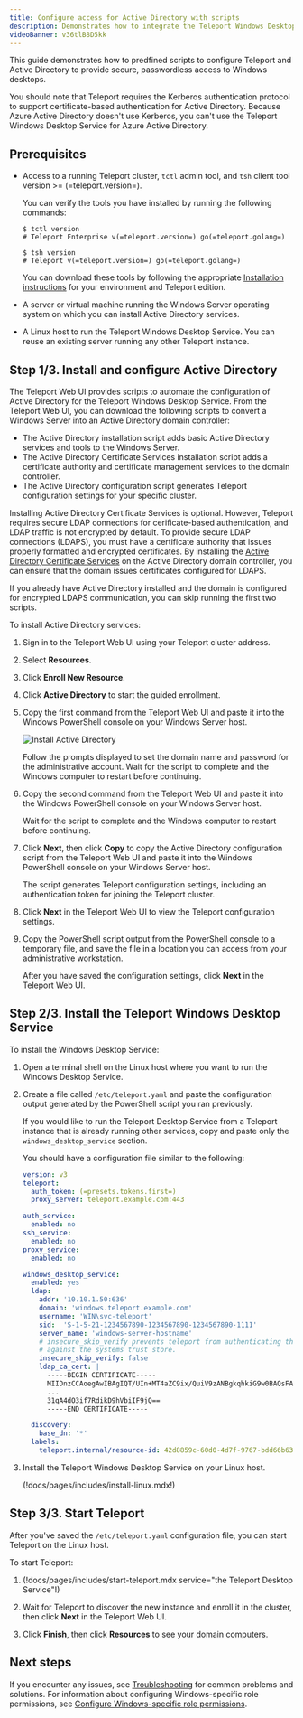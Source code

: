 ```yaml
---
title: Configure access for Active Directory with scripts
description: Demonstrates how to integrate the Teleport Windows Desktop Service with your Active Directory domain using predefined scripts.
videoBanner: v36tlB8D5kk
---
```


This guide demonstrates how to predfined scripts to configure Teleport and Active Directory to
provide secure, passwordless access to Windows desktops.

You should note that Teleport requires the Kerberos authentication protocol to support 
certificate-based authentication for Active Directory. Because Azure Active Directory
doesn't use Kerberos, you can't use the Teleport Windows Desktop Service for 
Azure Active Directory.

## Prerequisites

- Access to a running Teleport cluster, `tctl` admin tool, and `tsh` client tool 
  version >= (=teleport.version=). 
  
  You can verify the tools you have installed by running the following commands:

  ```code
  $ tctl version
  # Teleport Enterprise v(=teleport.version=) go(=teleport.golang=)
  
  $ tsh version
  # Teleport v(=teleport.version=) go(=teleport.golang=)
  ```

  You can download these tools by following the appropriate [Installation 
  instructions](../installation.mdx#installation-instructions) for your environment 
  and Teleport edition.
- A server or virtual machine running the Windows Server operating system on which you can
  install Active Directory services.
- A Linux host to run the Teleport Windows Desktop Service.
  You can reuse an existing server running any other Teleport instance.

## Step 1/3. Install and configure Active Directory

The Teleport Web UI provides scripts to automate the configuration of Active Directory
for the Teleport Windows Desktop Service. From the Teleport Web UI, you can 
download the following scripts to convert a Windows Server into an Active Directory
domain controller:

- The Active Directory installation script adds basic Active Directory services and tools to the 
  Windows Server.
- The Active Directory Certificate Services installation script adds a certificate authority and 
  certificate management services to the domain controller.
- The Active Directory configuration script generates Teleport configuration settings for your specific
  cluster.

Installing Active Directory Certificate Services is optional. However, Teleport requires secure LDAP 
connections for cerificate-based authentication, and LDAP traffic is not encrypted by default. 
To provide secure LDAP connections (LDAPS), you must have a certificate authority that issues properly 
formatted and encrypted certificates. By installing the [Active Directory Certificate 
Services](https://learn.microsoft.com/en-us/windows-server/identity/ad-cs/) on the Active Directory
domain controller, you can ensure that the domain issues certificates configured for LDAPS. 

If you already have Active Directory installed and the domain is configured for encrypted LDAPS
communication, you can skip running the first two scripts.

To install Active Directory services:

1. Sign in to the Teleport Web UI using your Teleport cluster address.

1. Select **Resources**.

1. Click **Enroll New Resource**.

1. Click **Active Directory** to start the guided enrollment.

1. Copy the first command from the Teleport Web UI and paste it into the Windows PowerShell 
   console on your Windows Server host.

   ![Install Active Directory](../../img/desktop-access/install-active-directory.png)

   Follow the prompts displayed to set the domain name and password for the administrative account.
   Wait for the script to complete and the Windows computer to restart before continuing.

1. Copy the second command from the Teleport Web UI and paste it into the Windows PowerShell 
   console on your Windows Server host.
   
   Wait for the script to complete and the Windows computer to restart before continuing.

1. Click **Next**, then click **Copy** to copy the Active Directory configuration script from 
   the Teleport Web UI and paste it into the Windows PowerShell console on your Windows Server host.

   The script generates Teleport configuration settings, including an authentication token for
   joining the Teleport cluster.
   
1. Click **Next** in the Teleport Web UI to view the Teleport configuration settings.

1. Copy the PowerShell script output from the PowerShell console to a temporary file, and save the
   file in a location you can access from your administrative workstation.
   
   After you have saved the configuration settings, click **Next** in the Teleport Web UI.

## Step 2/3. Install the Teleport Windows Desktop Service

To install the Windows Desktop Service:

1. Open a terminal shell on the Linux host where you want to run the Windows Desktop Service.

1. Create a file called `/etc/teleport.yaml` and paste the configuration output generated by the
   PowerShell script you ran previously.
   
   If you would like to run the Teleport Desktop Service from a Teleport instance
   that is already running other services, copy and paste only the `windows_desktop_service` section.
   
   You should have a configuration file similar to the following:
   
   ```yaml
   version: v3
   teleport:
     auth_token: (=presets.tokens.first=)
     proxy_server: teleport.example.com:443
   
   auth_service:
     enabled: no
   ssh_service:
     enabled: no
   proxy_service:
     enabled: no
   
   windows_desktop_service:
     enabled: yes
     ldap:
       addr: '10.10.1.50:636'
       domain: 'windows.teleport.example.com'
       username: 'WIN\svc-teleport'
       sid:  'S-1-5-21-1234567890-1234567890-1234567890-1111'
       server_name: 'windows-server-hostname'
       # insecure_skip_verify prevents teleport from authenticating the LDAP CA
       # against the systems trust store.
       insecure_skip_verify: false
       ldap_ca_cert: |
         -----BEGIN CERTIFICATE-----
         MIIDnzCCAoegAwIBAgIQT/UIn+MT4aZC9ix/QuiV9zANBgkqhkiG9w0BAQsFADBi
         ...
         31qA4dO3if7RdikD9hVbiIF9jQ==
         -----END CERTIFICATE-----
   
     discovery:
       base_dn: '*'
     labels:
       teleport.internal/resource-id: 42d8859c-60d0-4d7f-9767-bdd66b63fce6
   ```

1. Install the Teleport Windows Desktop Service on your Linux host.

   (!docs/pages/includes/install-linux.mdx!)

## Step 3/3. Start Teleport

After you've saved the `/etc/teleport.yaml` configuration file, you can start Teleport 
on the Linux host.

To start Teleport:

1. (!docs/pages/includes/start-teleport.mdx service="the Teleport Desktop Service"!)

1. Wait for Teleport to discover the new instance and enroll it in the cluster, 
   then click **Next** in the Teleport Web UI.

1. Click **Finish**, then click **Resources** to see your domain computers.

## Next steps

If you encounter any issues, see [Troubleshooting](./troubleshooting.mdx) for common problems and
solutions.
For information about configuring Windows-specific role permissions, see 
[Configure Windows-specific role permissions](./rbac.mdx).
